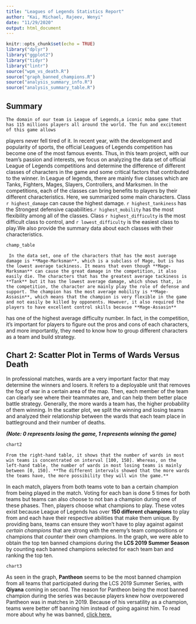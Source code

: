 ```yaml
---
title: "Leagues of Legends Statistics Report"
author: "Kai, Michael, Rajeev, Wenyi"
date: "11/29/2020"
output: html_document
---
```


```r
knitr::opts_chunk$set(echo = TRUE)
library("dplyr")
library("ggplot2")
library("tidyr")
library("lintr")
source("wpm_vs_death.R")
source("graph_banned_champions.R")
source("analysis_summary_info.R")
source("analysis_summary_table.R")
```
## Summary 
    The domain of our team is League of Legends,a iconic moba game that has 115 millions players all around the world. The fun and excitement of this game allows 
players never fell tired of it. In recent year, with the development and popularity of sports, the official Leagues of Legends competition has become one of the most famous events. Thus, in this team project, with our team's passion and interests, we focus on analyzing the data set of official League of Legends competitions and determine the difference of different classes of characters in the game and some critical factors that contributed to the winner.
    In League of legends, there are mainly five classes which are Tanks, Fighters, Mages, Slayers, Controllers, and Marksmen. In the competitions, each of the classes can bring benefits to players by their different characteristics. Here, we summarized some main characters. Class `r highest_damage` can cause the highest damage. `r highest_tankiness` has the Strongest defensive capabilities.`r highest_mobility` has the most flexibility among all of the classes. Class `r highest_difficulty` is the most difficult class to control, and `r lowest_difficulty` is the easiest class to play.We also provide the summary data about each classes with their characteristics. 
```r
champ_table
```
     In the data set, one of the characters that has the most average damage is **Mage-Marksman**, which is a subclass of Mage, but is has the lowest average tackiness. It means that even though **Mage-Marksman** can cause the great damage in the competition, it also easily die. The characters that has the greatest average tackiness is **Tank** but it has the lowest average damage, which shows that, in the competition, the character are mainly play the role of defense and support. The champion has the most average mobility is **Mage-Assasin**, which means that the champion is very flexible in the game and not easily be killed by opponents. However, it also required the players to have excellent control skills because **Mage-Assasin**
has one of the highest average difficulty number. In fact, in the competition, it's important for players to figure out the pros and cons of each characters, and more importantly, they need to know how to group different characters as a team and build strategy.
     
## Chart 2:  Scatter Plot in Terms of Wards Versus Death
   In professional matches, wards are a very important factor that may determine the winners and losers. It refers to a deployable unit that removes the fog of war in a certain area of the map. Then, each member of the team can clearly see where their teammates are, and can help them better place battle strategy. Generally, the more wards a team has, the higher probability of them winning. In the scatter plot, we split the winning and losing teams and analyzed their relationship between the wards that each team place in battleground and their number of deaths. 
   
**_(Note: 0 represents losing the game, 1 represents winning the game)_**
   
```r
chart2
```


    From the right-hand table, it shows that the number of wards in most win teams is concentrated on interval [100, 150]. Whereas, on the left-hand table, the number of wards in most losing teams is mainly between [0, 150]. **The different intervals showed that the more wards the teams have, the more possibility they will win the game.**
    
  In each match, players from both teams vote to ban a certain champion from 
being played in the match. Voting for each ban is done 5 times for both teams 
but teams can also choose to not ban a champion during one of these phases. 
Then, players choose what champions to play. These votes exist because League of Legends 
has over **150 different champions** to play from and each have their respective 
abilities that make them unique. By providing bans, teams can ensure they won't 
have to play against against *certain champions* that are strong with the enemy's 
team compositions or champions that *counter* their own champions. In the graph, 
we were able to obtain the top ten banned champions during the 
**LCS 2019 Summer Season** by counting each banned champions selected for
each team ban and ranking the top ten.

```r
chart3
```

  As seen in the graph, **Pantheon** seems to be the most banned champion from
all teams that participated during the LCS 2019 Summer Series, with **Qiyana**
coming in second. The reason for Pantheon being the most banned champion during 
the series was because players knew how overpowered Pantheon was in matches in 
2019. Because of his versatility as a champion, teams were better off banning 
him instead of going against him. To read more about why he was banned, [click here.](https://www.invenglobal.com/articles/9417/worlds-2019-why-pantheon-was-banned-for-100-of-group-stage)

